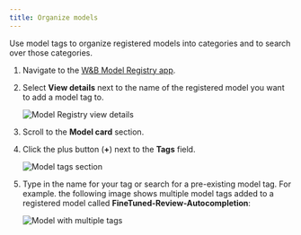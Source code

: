 ```yaml
---
title: Organize models
---
```


Use model tags to organize registered models into categories and to search over those categories. 

1. Navigate to the [W&B Model Registry app](https://wandb.ai/registry/model).
2. Select **View details** next to the name of the registered model you want to add a model tag to. 
    <Frame>
        <img src="/images/models/organize-models-model-reg-landing.png" alt="Model Registry view details"  />
    </Frame>
2. Scroll to the **Model card** section.
3. Click the plus button (**+**) next to the **Tags** field.
    <Frame>
        <img src="/images/models/organize-models-seleticon.png" alt="Model tags section"  />
    </Frame>
4. Type in the name for your tag or search for a pre-existing model tag.
    For example. the following image shows multiple model tags added to a registered model called **FineTuned-Review-Autocompletion**:

    <Frame>
        <img src="/images/models/model-tags-modelregview.png" alt="Model with multiple tags"  />
    </Frame>